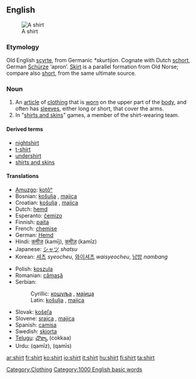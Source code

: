{{wikipedia}}
==English==
[[Image:Shirt.jpg|thumb|A shirt]]
===Etymology===
Old English [[scyrte]], from Germanic ''*skurtijon''.  Cognate with Dutch [[schort]], German [[Schürze]] ‘apron’.  [[skirt|Skirt]] is a parallel formation from Old Norse; compare also [[short]], from the same ultimate source.

===Noun===
{{en-noun-reg}}

# An [[article]] of [[clothing]] that is [[wear|worn]] on the upper part of the [[body]], and often has [[sleeve]]s, either long or short, that cover the arms.
# In "[[shirts and skins]]" games, a member of the shirt-wearing team. 

====Derived terms====
*[[nightshirt]]
*[[t-shirt]]
*[[undershirt]]
*[[shirts and skins]]

====Translations====
{{top}}
*[[Amuzgo]]: [[kotôⁿ]]
*Bosnian: [[košulja#Bosnian|košulja]] {{f}}, [[majica#Bosnian|majica]] {{f}}
*Croatian: [[košulja#Croatian|košulja]] {{f}}, [[majica#Croatian|majica]] {{f}}
*Dutch: [[hemd]] {{n}}
*Esperanto: [[ĉemizo]]
*Finnish: [[paita]]
*French: [[chemise]] {{f}}
*German: [[Hemd]] {{n}}
*Hindi: [[कमीज]] (kamīj), [[कमीज़]] (kamīz)
*Japanese: [[シャツ]] ''shatsu''
*Korean: [[셔츠]] ''syeocheu'', [[와이셔츠]] ''waisyeocheu'', [[남방]] ''nambang''
{{mid}}
*Polish: [[koszula]] {{f}}
*Romanian: [[cămaşă]] {{f}}
*Serbian:
*:Cyrillic: [[кошуља#Serbian|кошуља]] {{f}}, [[мајица#Serbian|мајица]] {{f}}
*:Latin: [[košulja#Serbian|košulja]] {{f}}, [[majica#Serbian|majica]] {{f}}
*Slovak: [[košeľa]] {{f}}
*Slovene: [[srajca]] {{f}}, [[majica]] {{f}}
*Spanish: [[camisa]] {{f}}
*Swedish: [[skjorta]] {{c}}
*[[Telugu]]: [[చొక్కా]] (cokkaa)
*Urdu: {{FAchar|[[قمیض]]}} (qamīz), {{FAchar|[[قمیص]]}} (qamīs)
{{bottom}}

[[Category:Clothing]]
[[Category:1000 English basic words]]

[[ar:shirt]]
[[fr:shirt]]
[[ko:shirt]]
[[io:shirt]]
[[it:shirt]]
[[hu:shirt]]
[[fi:shirt]]
[[ta:shirt]]